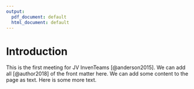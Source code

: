 ```yaml
---
output:
  pdf_document: default
  html_document: default
---
```

# Introduction

This is the first meeting for JV InvenTeams [@anderson2015]. We can add all [@author2018] of the front matter here. We can add some content to the page as text. Here is some more text.
